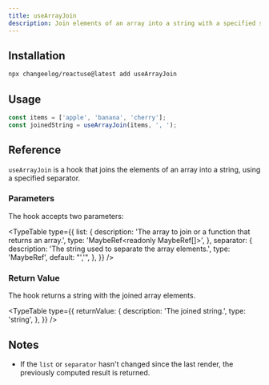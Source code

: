 ```yaml
---
title: useArrayJoin
description: Join elements of an array into a string with a specified separator
---
```


<ArrayJoinDemo />

## Installation

```bash
npx changeelog/reactuse@latest add useArrayJoin
```

## Usage

```ts
const items = ['apple', 'banana', 'cherry'];
const joinedString = useArrayJoin(items, ', ');
```

## Reference

`useArrayJoin` is a hook that joins the elements of an array into a string, using a specified separator.

### Parameters

The hook accepts two parameters:

<TypeTable
  type={{
    list: {
      description: 'The array to join or a function that returns an array.',
      type: 'MaybeRef<readonly MaybeRef[]>',
    },
    separator: {
      description: 'The string used to separate the array elements.',
      type: 'MaybeRef',
      default: "','",
    },
  }}
/>

### Return Value

The hook returns a string with the joined array elements.

<TypeTable
  type={{
    returnValue: {
      description: 'The joined string.',
      type: 'string',
    },
  }}
/>

## Notes

- If the `list` or `separator` hasn't changed since the last render, the previously computed result is returned.

